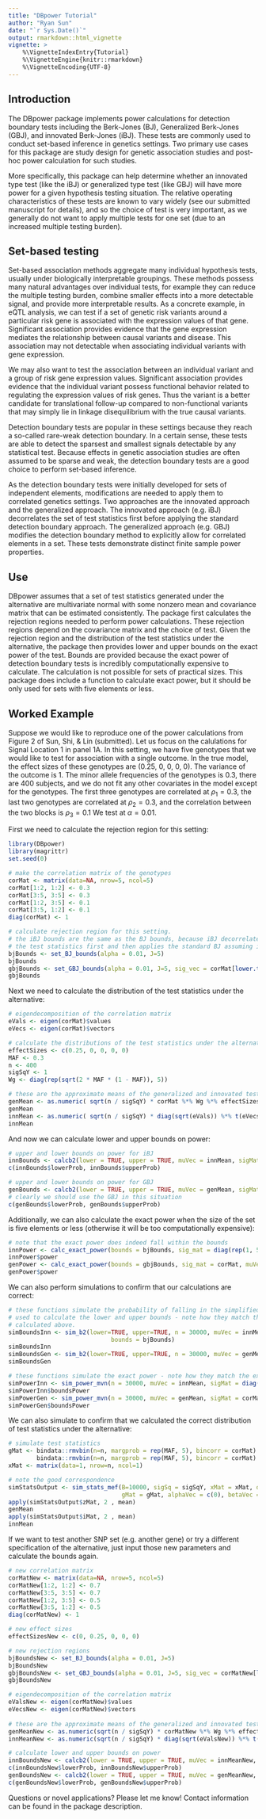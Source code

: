 ```yaml
---
title: "DBpower Tutorial"
author: "Ryan Sun"
date: "`r Sys.Date()`"
output: rmarkdown::html_vignette
vignette: >
    %\VignetteIndexEntry{Tutorial}
    %\VignetteEngine{knitr::rmarkdown}
    %\VignetteEncoding{UTF-8}
---
```


## Introduction 
The DBpower package implements power calculations for detection boundary tests including the
Berk-Jones (BJ), Generalized Berk-Jones (GBJ), and innovated Berk-Jones (iBJ). 
These tests are commonly used to conduct set-based inference in genetics settings.
Two primary use cases for this package are study design for genetic association studies
and post-hoc power calculation for such studies.

More specifically, this package can help determine whether an innovated type test (like the iBJ)
or generalized type test (like GBJ) will have more power for a given hypothesis testing situation.
The relative operating characteristics of these tests are known to vary widely (see our submitted
manuscript for details), and so the choice of test is very important, as we generally do not
want to apply multiple tests for one set (due to an increased multiple testing burden).

## Set-based testing 
Set-based association methods aggregate many individual hypothesis tests, usually under biologically
interpretable groupings.
These methods possess many natural advantages over individual tests, for example they can reduce the 
multiple testing burden, combine smaller effects into a more detectable signal, and provide more interpretable results.
As a concrete example, in eQTL analysis, we can test if a set of genetic risk variants around a particular risk
gene is associated with the expression values of that gene.
Significant association provides evidence that the gene expression mediates the relationship between
causal variants and disease.
This association may not detectable when associating individual variants with gene expression.

We may also want to test the association between an individual variant and a group of risk
gene expression values.
Significant association provides evidence that the individual variant possess functional behavior
related to regulating the expression values of risk genes.
Thus the variant is a better candidate for translational follow-up compared to non-functional
variants that may simply lie in linkage disequilibrium with the true causal variants.

Detection boundary tests are popular in these settings because they reach a so-called rare-weak
detection boundary.
In a certain sense, these tests are able to detect the sparsest and smallest signals detectable
by any statistical test.
Because effects in genetic association studies are often assumed to be sparse and weak, the detection
boundary tests are a good choice to perform set-based inference.

As the detection boundary tests were initially developed for sets of independent elements,
modifications are needed to apply them to correlated genetics settings.
Two approaches are the innovated approach and the generalized approach.
The innovated approach (e.g. iBJ) decorrelates the set of test statistics first before applying the 
standard detection boundary approach.
The generalized approach (e.g. GBJ) modifies the detection boundary method to explicitly 
allow for correlated elements in a set.
These tests demonstrate distinct finite sample power properties.

## Use

DBpower assumes that a set of test statistics generated under the alternative are multivariate
normal with some nonzero mean and covariance matrix that can be estimated consistently.
The package first calculates the rejection regions needed to perform power calculations.
These rejection regions depend on the covariance matrix and the choice of test.
Given the rejection region and the distribution of the test statistics under the alternative, 
the package then provides lower and upper bounds on the exact power of the test.
Bounds are provided because the exact power of detection boundary tests is incredibly computationally
expensive to calculate.
The calculation is not possible for sets of practical sizes.
This package does include a function to calculate exact power, but it should be only used for sets with
five elements or less.

## Worked Example 

Suppose we would like to reproduce one of the power calculations from Figure 2 of Sun, Shi, \& Lin (submitted).
Let us focus on the calulations for Signal Location 1 in panel 1A.
In this setting, we have five genotypes that we would like to test for association with a single outcome.
In the true model, the effect sizes of these genotypes are (0.25, 0, 0, 0, 0). 
The variance of the outcome is 1.
The minor allele frequencies of the genotypes is 0.3, there are 400 subjects, and we do not fit any other
covariates in the model except for the genotypes.
The first three genotypes are correlated at $\rho_{1} = 0.3$, the last two genotypes are correlated at
$\rho_{2} = 0.3$, and the correlation between the two blocks is $\rho_{3} = 0.1$
We test at $\alpha = 0.01$.

First we need to calculate the rejection region for this setting:

```r
library(DBpower)
library(magrittr)
set.seed(0)

# make the correlation matrix of the genotypes
corMat <- matrix(data=NA, nrow=5, ncol=5)
corMat[1:2, 1:2] <- 0.3
corMat[3:5, 3:5] <- 0.3
corMat[1:2, 3:5] <- 0.1
corMat[3:5, 1:2] <- 0.1
diag(corMat) <- 1

# calculate rejection region for this setting.
# the iBJ bounds are the same as the BJ bounds, because iBJ decorrelates
# the test statistics first and then applies the standard BJ assuming independence.
bjBounds <- set_BJ_bounds(alpha = 0.01, J=5)
bjBounds
gbjBounds <- set_GBJ_bounds(alpha = 0.01, J=5, sig_vec = corMat[lower.tri(corMat)])
gbjBounds
```

Next we need to calculate the distribution of the test statistics under the alternative:

```r

# eigendecomposition of the correlation matrix
eVals <- eigen(corMat)$values
eVecs <- eigen(corMat)$vectors

# calculate the distributions of the test statistics under the alternative
effectSizes <- c(0.25, 0, 0, 0, 0)
MAF <- 0.3
n <- 400
sigSqY <- 1
Wg <- diag(rep(sqrt(2 * MAF * (1 - MAF)), 5))

# these are the approximate means of the generalized and innovated test statistics
genMean <- as.numeric( sqrt(n / sigSqY) * corMat %*% Wg %*% effectSizes )
genMean
innMean <- as.numeric( sqrt(n / sigSqY) * diag(sqrt(eVals)) %*% t(eVecs) %*% Wg %*% effectSizes )
innMean
```

And now we can calculate lower and upper bounds on power:

```r

# upper and lower bounds on power for iBJ
innBounds <- calcb2(lower = TRUE, upper = TRUE, muVec = innMean, sigMat = diag(rep(1, 5)), bounds = bjBounds)
c(innBounds$lowerProb, innBounds$upperProb)

# upper and lower bounds on power for GBJ
genBounds <- calcb2(lower = TRUE, upper = TRUE, muVec = genMean, sigMat = corMat, bounds = gbjBounds)
# clearly we should use the GBJ in this situation
c(genBounds$lowerProb, genBounds$upperProb)

```

Additionally, we can also calculate the exact power when the size of the set is five elements or less
(otherwise it will be too computationally expensive):
```r

# note that the exact power does indeed fall within the bounds
innPower <- calc_exact_power(bounds = bjBounds, sig_mat = diag(rep(1, 5)), muVec = innMean)
innPower$power
genPower <- calc_exact_power(bounds = gbjBounds, sig_mat = corMat, muVec = genMean)
genPower$power

```

We can also perform simulations to confirm that our calculations are correct:
```r

# these functions simulate the probability of falling in the simplified rejection regions
# used to calculate the lower and upper bounds - note how they match the lower and upper bounds
# calculated above.
simBoundsInn <- sim_b2(lower=TRUE, upper=TRUE, n = 30000, muVec = innMean, sigMat = diag(rep(1, 5)), 
                             bounds = bjBounds)
simBoundsInn
simBoundsGen <- sim_b2(lower=TRUE, upper=TRUE, n = 30000, muVec = genMean, sigMat = corMat, bounds = gbjBounds)
simBoundsGen

# these functions simulate the exact power - note how they match the exact power calculations
simPowerInn <- sim_power_mvn(n = 30000, muVec = innMean, sigMat = diag(rep(1, 5)), bounds=bjBounds, test=NULL, alpha = alpha)
simPowerInn$boundsPower
simPowerGen <- sim_power_mvn(n = 30000, muVec = genMean, sigMat = corMat, bounds=gbjBounds, test=NULL, alpha = alpha)
simPowerGen$boundsPower
```

We can also simulate to confirm that we calculated the correct distribution of test
statistics under the alternative:
```r

# simulate test statistics
gMat <- bindata::rmvbin(n=n, margprob = rep(MAF, 5), bincorr = corMat) +
        bindata::rmvbin(n=n, margprob = rep(MAF, 5), bincorr = corMat)
xMat <- matrix(data=1, nrow=n, ncol=1)

# note the good correspondence
simStatsOutput <- sim_stats_mef(B=10000, sigSq = sigSqY, xMat = xMat, decompTrue = eigen(corMat),
                                gMat = gMat, alphaVec = c(0), betaVec = effectSizes, checkpoint = FALSE)
apply(simStatsOutput$zMat, 2 , mean)
genMean
apply(simStatsOutput$iMat, 2 , mean)
innMean

```
      
If we want to test another SNP set (e.g. another gene) or try a different specification of the alternative,
just input those new parameters and calculate the bounds again.

```r

# new correlation matrix 
corMatNew <- matrix(data=NA, nrow=5, ncol=5)
corMatNew[1:2, 1:2] <- 0.7
corMatNew[3:5, 3:5] <- 0.7
corMatNew[1:2, 3:5] <- 0.5
corMatNew[3:5, 1:2] <- 0.5
diag(corMatNew) <- 1

# new effect sizes
effectSizesNew <- c(0, 0.25, 0, 0, 0)

# new rejection regions
bjBoundsNew <- set_BJ_bounds(alpha = 0.01, J=5)
bjBoundsNew
gbjBoundsNew <- set_GBJ_bounds(alpha = 0.01, J=5, sig_vec = corMatNew[lower.tri(corMatNew)])
gbjBoundsNew

# eigendecomposition of the correlation matrix
eValsNew <- eigen(corMatNew)$values
eVecsNew <- eigen(corMatNew)$vectors
  
# these are the approximate means of the generalized and innovated test statistics
genMeanNew <- as.numeric(sqrt(n / sigSqY) * corMatNew %*% Wg %*% effectSizesNew)
innMeanNew <- as.numeric(sqrt(n / sigSqY) * diag(sqrt(eValsNew)) %*% t(eVecsNew) %*% Wg %*% effectSizesNew)

# calculate lower and upper bounds on power
innBoundsNew <- calcb2(lower = TRUE, upper = TRUE, muVec = innMeanNew, sigMat = diag(rep(1, 5)), bounds = bjBoundsNew)
c(innBoundsNew$lowerProb, innBoundsNew$upperProb)
genBoundsNew <- calcb2(lower = TRUE, upper = TRUE, muVec = genMeanNew, sigMat = corMatNew, bounds = gbjBoundsNew)
c(genBoundsNew$lowerProb, genBoundsNew$upperProb)

```

Questions or novel applications? Please let me know!  Contact information can be found in the package description.
